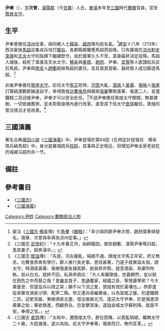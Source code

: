 {{for|十六国成汉大臣尹奉|尹奉 (成汉)}}
'''尹奉'''（{{bd|？||？||catIdx=Y尹}}），[[表字|字]]'''次曾'''，[[漢陽郡|漢陽郡]]（今[[甘肅|甘肅]]）人氏，[[東漢|東漢]]末年至[[三國|三國]]時代[[曹魏|曹魏]]官員，官至[[敦煌|敦煌]][[太守|太守]]。

==生平==
尹奉曾擔任[[涼州|涼州]]從事，與同鄉人士[[楊阜|楊阜]]、[[趙昂|趙昂]]等均具名氣。<ref>裴注《[[三國志|三國志]]·[[楊阜|楊阜]]傳》引[[魚豢|魚豢]]《[[魏略|魏略]]》：「阜少與同郡尹奉次曾、趙昂偉章俱發名，偉章、次曾與阜俱為涼州從事。」</ref>[[建安_(东汉)|建安]]十八年（213年）西涼豪族[[馬超|馬超]]召集戎兵攻打[[隴右|隴右]]，各郡縣都響應馬超而投降，只有冀城在[[涼州|涼州]][[刺史|刺史]][[韋康|韋康]]和[[天水|天水]]太守的指揮下繼續堅守。由於援軍久久不至，韋康最終決定投降。馬超入城後，殺死了韋康及天水太守。[[楊阜|楊阜]]與[[姜敘|姜敘]]、[[趙昂|趙昂]]、尹奉、[[梁寬|梁寬]]等人密謀起兵反抗馬超，尹奉與[[南安|南安]]人[[趙衢|趙衢]]殺掉馬超的妻兒，並且梟其首級，最終眾人成功驅逐馬超。<ref>《三國志·[[曹操|武帝]]紀》：「十九年春正月，始耕籍田。南安趙衢、漢陽尹奉等討超，梟其妻子，超奔漢中。」</ref>

此後尹奉擔任[[敦煌|敦煌]][[太守|太守]]。前任太守[[馬艾|馬艾]]死時，[[河西|河西]]大亂，[[酒泉|酒泉]]人[[黃華(三國)|黃華]]、[[張掖|張掖]]人[[張進|張進]]打算結連數郡據遠自守，幸得敦煌[[功曹|功曹]][[張恭|張恭]]與親弟[[張華_(敦煌人)|張華]]擊敗黃華、張進二人，並遣鐵騎二百迎接尹奉，尹奉才可以安全赴任。<ref>《三國志·[[閻溫|閻溫]]傳》：「先是，河右擾亂，隔絕不通，燉煌太守馬艾卒官，府又無丞。功曹張恭素有學行，郡人推行長史事，恩信甚著，乃遣子就東詣太祖，請太守。時酒泉黃華、張掖張進各據其郡，欲與恭并勢。就至酒泉，為華所拘執，劫以白刃。就終不回，私與恭疏曰：『大人率厲燉煌，忠義顯然，豈以就在困危之中而替之哉？昔[[樂羊|樂羊]]食子，[[李通|李通]]覆家，經國之臣，寧懷妻孥邪？今大軍垂至，但當促兵以掎之耳；願不以下流之愛，使就有恨於黃壤也。』恭即遣從弟華攻酒泉沙頭、乾齊二縣。恭又連兵尋繼華後，以為首尾之援。別遣鐵騎二百，迎吏官屬，東緣酒泉北塞，徑出張掖北河，逢迎太守尹奉。於是張進須黃華之助；華欲救進，西顧恭兵，恐急擊其後，遂詣金城太守蘇則降。就竟平安。奉得之官。」</ref>不過尹奉擔任敦煌太守期間，無甚建樹，一切依循舊例，並未對敦煌境內進行改革，直至其下任太守[[倉慈|倉慈]]繼任，敦煌的管治情況才見改善。<ref>《三國志·[[倉慈|倉慈]]傳》：「太和中，遷燉煌太守。郡在西陲，以喪亂隔絕，曠無太守二十歲，大姓雄張，遂以為俗。前太守尹奉等，循故而已，無所匡革。」</ref>

==三國演義==
著名古典[[章回小說|章回小說]]《[[三國演義|三國演義]]》中，尹奉登場於第64回《孔明定計捉張任　楊阜借兵破馬超》中，身分是冀城統兵[[校尉|校尉]]，其事與正史相近，但增加尹奉全家老幼在历城被马超所杀一节。

==備註==
{{reflist}}

==參考書目==
*《[[三國志|三國志]]》
*《[[三國演義|三國演義]]》

[[Category:尹姓|Category:尹姓]]
[[Category:曹魏政治人物|Category:曹魏政治人物]]